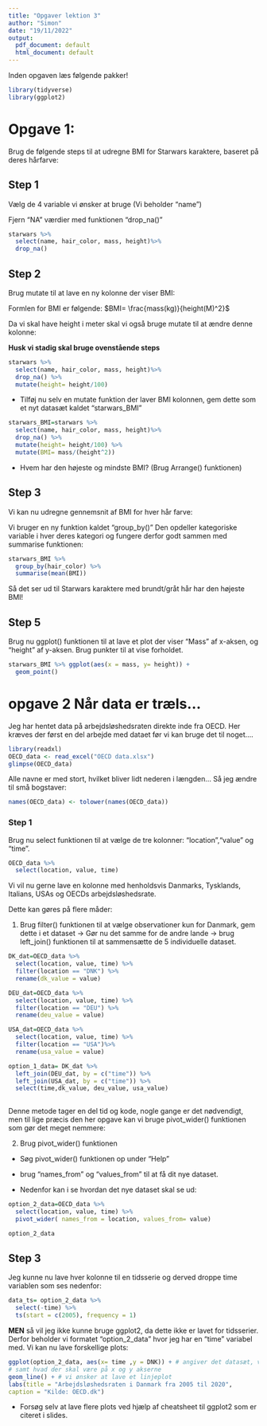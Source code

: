 ```yaml
---
title: "Opgaver lektion 3"
author: "Simon"
date: "19/11/2022"
output:
  pdf_document: default
  html_document: default
---
```


Inden opgaven læs følgende pakker!

```r
library(tidyverse)
library(ggplot2)
```



# Opgave 1:

Brug de følgende steps til at udregne BMI for Starwars karaktere, baseret på deres hårfarve: 

## Step 1

Vælg de 4 variable vi ønsker at bruge (Vi beholder "name")

Fjern "NA" værdier med funktionen "drop_na()"

```r
starwars %>%
  select(name, hair_color, mass, height)%>%
  drop_na()
```

## Step 2

Brug mutate til at lave en ny kolonne der viser BMI:

Formlen for BMI er følgende: $BMI= \frac{mass(kg)}{height(M)^2}$

Da vi skal have height i meter skal vi også bruge mutate til at ændre denne kolonne:

**Husk vi stadig skal bruge ovenstående steps**

```r
starwars %>%
  select(name, hair_color, mass, height)%>%
  drop_na() %>%
  mutate(height= height/100) 
```


 - Tilføj nu selv en mutate funktion der laver BMI kolonnen, gem dette som et nyt datasæt kaldet "starwars_BMI"

```r
starwars_BMI=starwars %>%
  select(name, hair_color, mass, height)%>%
  drop_na() %>%
  mutate(height= height/100) %>%
  mutate(BMI= mass/(height^2)) 
```


- Hvem har den højeste og mindste BMI? (Brug Arrange() funktionen)

## Step 3 

Vi kan nu udregne gennemsnit af BMI for hver hår farve:

Vi bruger en ny funktion kaldet "group_by()" Den opdeller kategoriske variable i hver deres kategori og fungere derfor godt sammen med summarise funktionen:

```r

starwars_BMI %>%
  group_by(hair_color) %>%
  summarise(mean(BMI))
```

Så det ser ud til Starwars karaktere med brundt/gråt hår har den højeste BMI!



## Step 5 

Brug nu ggplot() funktionen til at lave et plot der viser "Mass" af x-aksen, og "height" af y-aksen. Brug punkter til at vise forholdet. 

```r
starwars_BMI %>% ggplot(aes(x = mass, y= height)) +
  geom_point() 
```



# opgave 2 Når data er træls...

Jeg har hentet data på arbejdsløshedsraten direkte inde fra OECD. Her kræves der først en del arbejde med dataet før vi kan bruge det til noget.... 

```r
library(readxl)
OECD_data <- read_excel("OECD data.xlsx")
glimpse(OECD_data)

```

Alle navne er med stort, hvilket bliver lidt nederen i længden... Så jeg ændre til små bogstaver:


```r
names(OECD_data) <- tolower(names(OECD_data))
```


### Step 1

Brug nu select funktionen til at vælge de tre kolonner: "location","value" og "time".

```r
OECD_data %>% 
  select(location, value, time)
```


Vi vil nu gerne lave en kolonne med henholdsvis Danmarks, Tysklands, Italians, USAs og OECDs arbejdsløshedsrate. 

Dette kan gøres på flere måder:

1. Brug filter() funktionen til at vælge observationer kun for Danmark, gem dette i et dataset $\rightarrow$ Gør nu det samme for de andre lande $\rightarrow$ brug left_join() funktionen til at sammensætte de 5 individuelle dataset. 

```r
DK_dat=OECD_data %>% 
  select(location, value, time) %>%
  filter(location == "DNK") %>%
  rename(dk_value = value)

DEU_dat=OECD_data %>% 
  select(location, value, time) %>%
  filter(location == "DEU") %>%
  rename(deu_value = value)

USA_dat=OECD_data %>% 
  select(location, value, time) %>%
  filter(location == "USA")%>%
  rename(usa_value = value)

option_1_data= DK_dat %>%
  left_join(DEU_dat, by = c("time")) %>%
  left_join(USA_dat, by = c("time")) %>%
  select(time,dk_value, deu_value, usa_value)
  
```

Denne metode tager en del tid og kode, nogle gange er det nødvendigt, men til lige præcis den her opgave kan vi bruge pivot_wider() funktionen som gør det meget nemmere:

2. Brug pivot_wider() funktionen 

- Søg pivot_wider() funktionen op under "Help"

- brug "names_from" og "values_from" til at få dit nye dataset. 

- Nedenfor kan i se hvordan det nye dataset skal se ud: 


```r
option_2_data=OECD_data %>% 
  select(location, value, time) %>%
  pivot_wider( names_from = location, values_from= value)
```

```r
option_2_data
```


## Step 3

Jeg kunne nu lave hver kolonne til en tidsserie og derved droppe time variablen som ses nedenfor: 


```r
data_ts= option_2_data %>% 
  select(-time) %>%
  ts(start = c(2005), frequency = 1) 
```


**MEN** så vil jeg ikke kunne bruge ggplot2, da dette ikke er lavet for tidsserier. Derfor beholder vi formatet "option_2_data" hvor jeg har en "time" variabel med. Vi kan nu lave forskellige plots:

```r
ggplot(option_2_data, aes(x= time ,y = DNK)) + # angiver det datasæt, vi ønsker at plotte fra
# samt hvad der skal være på x og y akserne
geom_line() + # vi ønsker at lave et linjeplot
labs(title = "Arbejdsløshedsraten i Danmark fra 2005 til 2020",
caption = "Kilde: OECD.dk")
```

- Forsøg selv at lave flere plots ved hjælp af cheatsheet til ggplot2 som er citeret i slides. 











